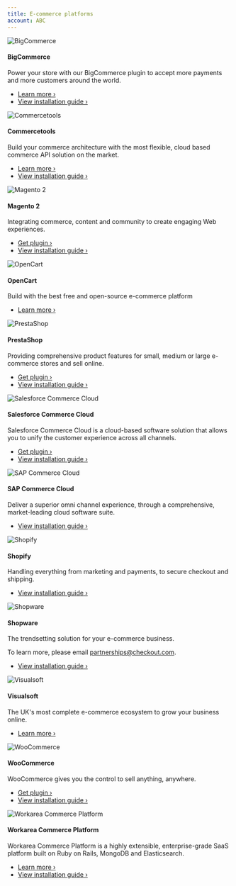 ```yaml
---
title: E-commerce platforms
account: ABC
---
```


![BigCommerce](https://assets.checkout.com/docs/images/bigcommerce-logo.svg)

#### BigCommerce

Power your store with our BigCommerce plugin to accept more payments and more customers around the world.

*   [Learn more ›](https://www.bigcommerce.com/)
*   [View installation guide ›](https://support.bigcommerce.com/s/article/Connecting-with-Checkoutcom)

![Commercetools](https://assets.checkout.com/docs/images/commercetools-logo.svg)

#### Commercetools

Build your commerce architecture with the most flexible, cloud based commerce API solution on the market.

*   [Learn more ›](https://marketplace.commercetools.com/integration/checkoutcom)
*   [View installation guide ›](e-commerce-platforms/commercetools)

![Magento 2](https://assets.checkout.com/docs/images/magento-logo.svg)

#### Magento 2

Integrating commerce, content and community to create engaging Web experiences.

*   [Get plugin ›](https://github.com/checkout/checkout-magento2-plugin)
*   [View installation guide ›](e-commerce-platforms/magento-2)

  

![OpenCart](https://assets.checkout.com/docs/images/opencart-logo.png)

#### OpenCart

Build with the best free and open-source e-commerce platform

*   [Learn more ›](https://www.opencart.com/index.php?route=marketplace/extension/info&extension_id=41648&filter_search=checkout.com&sort=date_added)

![PrestaShop](https://assets.checkout.com/docs/images/prestashop-logo.svg)

#### PrestaShop

Providing comprehensive product features for small, medium or large e-commerce stores and sell online.

*   [Get plugin ›](https://github.com/checkout/checkout-prestashop-plugin)
*   [View installation guide ›](e-commerce-platforms/prestashop)

![Salesforce Commerce Cloud](https://assets.checkout.com/docs/images/salesforce-logo.svg)

#### Salesforce Commerce Cloud

Salesforce Commerce Cloud is a cloud-based software solution that allows you to unify the customer experience across all channels.

*   [Get plugin ›](https://www.salesforce.com/products/commerce-cloud/partner-marketplace/partners/checkoutcom/)
*   [View installation guide ›](e-commerce-platforms/salesforce-commerce-cloud)

  

![SAP Commerce Cloud](https://assets.checkout.com/docs/images/SAP-logo.svg)

#### SAP Commerce Cloud

Deliver a superior omni channel experience, through a comprehensive, market-leading cloud software suite.

*   [View installation guide ›](e-commerce-platforms/sap-commerce-cloud)

![Shopify](https://assets.checkout.com/docs/images/shopify-logo.svg)

#### Shopify

Handling everything from marketing and payments, to secure checkout and shipping.

*   [View installation guide ›](e-commerce-platforms/shopify)

![Shopware](https://assets.checkout.com/docs/images/shopware-logo.svg)

#### Shopware

The trendsetting solution for your e-commerce business.  
  
To learn more, please email [partnerships@checkout.com](mailto:partnerships@checkout.com).

*   [View installation guide ›](e-commerce-platforms/shopware)

  

![Visualsoft](https://assets.checkout.com/docs/images/visualsoft-logo.svg)

#### Visualsoft

The UK's most complete e-commerce ecosystem to grow your business online.

*   [Learn more ›](http://features.visualsoft.co.uk/features/checkoutcom-primary-payment-gateway)

![WooCommerce](https://assets.checkout.com/docs/images/woocommerce-logo.svg)

#### WooCommerce

WooCommerce gives you the control to sell anything, anywhere.

*   [Get plugin ›](https://wordpress.org/plugins/checkout-com-unified-payments-api/)
*   [View installation guide ›](e-commerce-platforms/woocommerce)

![Workarea Commerce Platform](https://assets.checkout.com/docs/images/workarea-logo.svg)

#### Workarea Commerce Platform

Workarea Commerce Platform is a highly extensible, enterprise-grade SaaS platform built on Ruby on Rails, MongoDB and Elasticsearch.

*   [Learn more ›](https://www.workarea.com)
*   [View installation guide ›](https://plugins.workarea.com/plugins/checkoutdotcom)

  
  
